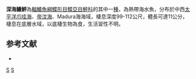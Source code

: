 {{Speciesbox
| taxon = Psettina profunda
| status = NE
| status_system = IUCN3.1
| binomial_authority = [[Weber|Weber]], 1913
| synonyms = *''Arnoglossus profundus,Weber, 1913''
}}

'''深海鰜鮃'''為[[輻鰭魚綱|輻鰭魚綱]][[鰈形目|鰈形目]][[鰈亞目|鰈亞目]][[鮃科|鮃科]]的其中一[[種|種]]，為熱帶海水魚，分布於中西[[太平洋|太平洋]][[爪哇海|爪哇海]]、[[帝汶海|帝汶海]]、Madura海海域，棲息深度99-112公尺，體長可達11公分，棲息在底層水域，以底棲生物為食，生活習性不明。

==参考文献==
*{{FishBase_species|genus=Psettina|species=profunda|year=2014|month=4}}

{{taxonbar}}
[[Category:_1913年描述的鱼类|S]]
[[Category:鰜鮃屬|S]]